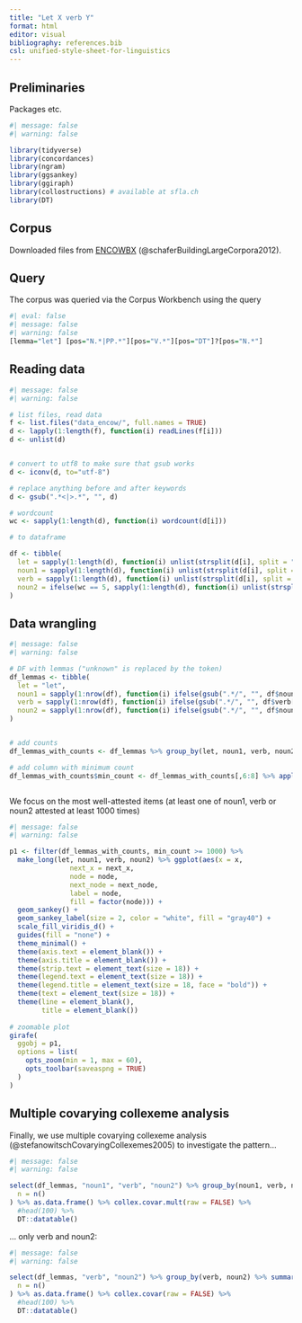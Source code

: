 ```yaml
---
title: "Let X verb Y"
format: html
editor: visual
bibliography: references.bib
csl: unified-style-sheet-for-linguistics
---
```


## Preliminaries

Packages etc.

```r
#| message: false
#| warning: false

library(tidyverse)
library(concordances)
library(ngram)
library(ggsankey)
library(ggiraph)
library(collostructions) # available at sfla.ch
library(DT)
```

## Corpus

Downloaded files from [ENCOWBX](https://web.archive.org/web/20210924132944/https://corporafromtheweb.org/encow16/) (@schaferBuildingLargeCorpora2012).

## Query

The corpus was queried via the Corpus Workbench using the query

```r
#| eval: false
#| message: false
#| warning: false
[lemma="let"] [pos="N.*|PP.*"][pos="V.*"][pos="DT"]?[pos="N.*"]
```

## Reading data

```r
#| message: false
#| warning: false

# list files, read data
f <- list.files("data_encow/", full.names = TRUE)
d <- lapply(1:length(f), function(i) readLines(f[i]))
d <- unlist(d)


# convert to utf8 to make sure that gsub works
d <- iconv(d, to="utf-8")

# replace anything before and after keywords
d <- gsub(".*<|>.*", "", d)

# wordcount
wc <- sapply(1:length(d), function(i) wordcount(d[i]))

# to dataframe

df <- tibble(
  let = sapply(1:length(d), function(i) unlist(strsplit(d[i], split = " "))[1]),
  noun1 = sapply(1:length(d), function(i) unlist(strsplit(d[i], split = " "))[2]),
  verb = sapply(1:length(d), function(i) unlist(strsplit(d[i], split = " "))[3]),
  noun2 = ifelse(wc == 5, sapply(1:length(d), function(i) unlist(strsplit(d[i], split = " "))[5]), sapply(1:length(d), function(i) unlist(strsplit(d[i], split = " "))[4]))
)


```

## Data wrangling

```r
#| message: false
#| warning: false

# DF with lemmas ("unknown" is replaced by the token)
df_lemmas <- tibble(
  let = "let",
  noun1 = sapply(1:nrow(df), function(i) ifelse(gsub(".*/", "", df$noun1[i]) == "(unknown)", gsub("/.*", "", df$noun1[i]), gsub(".*/", "", df$noun1[i]))),
  verb = sapply(1:nrow(df), function(i) ifelse(gsub(".*/", "", df$verb[i]) == "(unknown)", gsub("/.*", "", df$verb[i]), gsub(".*/", "", df$verb[i]))),
  noun2 = sapply(1:nrow(df), function(i) ifelse(gsub(".*/", "", df$noun2[i]) == "(unknown)", gsub("/.*", "", df$noun2[i]), gsub(".*/", "", df$noun2[i])))
)


# add counts
df_lemmas_with_counts <- df_lemmas %>% group_by(let, noun1, verb, noun2) %>% mutate(count = n()) %>% ungroup() %>% group_by(noun1) %>% mutate(noun1_count = n()) %>% ungroup() %>% group_by(verb) %>% mutate(verb_count = n()) %>% ungroup() %>% group_by(noun2) %>% mutate(noun_count = n()) %>% ungroup()

# add column with minimum count
df_lemmas_with_counts$min_count <- df_lemmas_with_counts[,6:8] %>% apply(., 1, min)



```

We focus on the most well-attested items (at least one of noun1, verb or noun2 attested at least 1000 times)

```r
#| message: false
#| warning: false

p1 <- filter(df_lemmas_with_counts, min_count >= 1000) %>%
  make_long(let, noun1, verb, noun2) %>% ggplot(aes(x = x, 
               next_x = next_x, 
               node = node, 
               next_node = next_node,
               label = node,
               fill = factor(node))) +
  geom_sankey() +
  geom_sankey_label(size = 2, color = "white", fill = "gray40") +
  scale_fill_viridis_d() +
  guides(fill = "none") +
  theme_minimal() +
  theme(axis.text = element_blank()) +
  theme(axis.title = element_blank()) +
  theme(strip.text = element_text(size = 18)) +
  theme(legend.text = element_text(size = 18)) +
  theme(legend.title = element_text(size = 18, face = "bold")) +
  theme(text = element_text(size = 18)) +
  theme(line = element_blank(),
        title = element_blank())
  
# zoomable plot
girafe(
  ggobj = p1,
  options = list(
    opts_zoom(min = 1, max = 60),
    opts_toolbar(saveaspng = TRUE)
  )
)


```

## Multiple covarying collexeme analysis

Finally, we use multiple covarying collexeme analysis (@stefanowitschCovaryingCollexemes2005) to investigate the pattern...

```r
#| message: false
#| warning: false

select(df_lemmas, "noun1", "verb", "noun2") %>% group_by(noun1, verb, noun2) %>% summarise(
  n = n()
) %>% as.data.frame() %>% collex.covar.mult(raw = FALSE) %>% 
  #head(100) %>% 
  DT::datatable()

```

...  only verb and noun2:

```r
#| message: false
#| warning: false

select(df_lemmas, "verb", "noun2") %>% group_by(verb, noun2) %>% summarise(
  n = n()
) %>% as.data.frame() %>% collex.covar(raw = FALSE) %>% 
  #head(100) %>% 
  DT::datatable()

```

